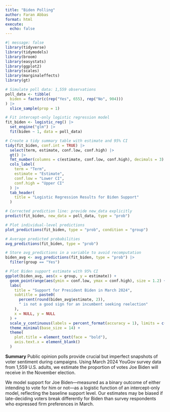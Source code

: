 ```yaml
---
title: "Biden Polling"
author: Faran Abbas
format: html
execute: 
  echo: false
---
```


```r
#| message: false
library(tidyverse)
library(tidymodels)
library(broom)
library(easystats)
library(ggplot2)
library(scales)
library(marginaleffects)
library(gt)
```

```r
# Simulate poll data: 1,559 observations
poll_data <- tibble(
  biden = factor(c(rep("Yes", 655), rep("No", 904)))
) |> 
  slice_sample(prop = 1)

# Fit intercept-only logistic regression model
fit_biden <- logistic_reg() |> 
  set_engine("glm") |> 
  fit(biden ~ 1, data = poll_data)
```

```r
# Create a tidy summary table with estimate and 95% CI
tidy(fit_biden, conf.int = TRUE) |>
  select(term, estimate, conf.low, conf.high) |>
  gt() |>
  fmt_number(columns = c(estimate, conf.low, conf.high), decimals = 3) |>
  cols_label(
    term = "Term",
    estimate = "Estimate",
    conf.low = "Lower CI",
    conf.high = "Upper CI"
  ) |>
  tab_header(
    title = "Logistic Regression Results for Biden Support"
  )
```

```r
# Corrected prediction line: provide new_data explicitly
predict(fit_biden, new_data = poll_data, type = "prob")

# Plot individual-level predictions
plot_predictions(fit_biden, type = "prob", condition = "group")

# Average predicted probabilities
avg_predictions(fit_biden, type = "prob")
```

```r
# Store avg_predictions in a variable to avoid recomputation
biden_avg <- avg_predictions(fit_biden, type = "prob") |> 
  filter(group == "Yes")

# Plot Biden support estimate with 95% CI
ggplot(biden_avg, aes(x = group, y = estimate)) +
  geom_pointrange(aes(ymin = conf.low, ymax = conf.high), size = 1.2) +
  labs(
    title = "Support for President Biden in March 2024",
    subtitle = paste0(
      percent(round(biden_avg$estimate, 2)),
      " is not a good sign for an incumbent seeking reelection"
    ),
    x = NULL, y = NULL
  ) +
  scale_y_continuous(labels = percent_format(accuracy = 1), limits = c(0.38, 0.46)) +
  theme_minimal(base_size = 14) +
  theme(
    plot.title = element_text(face = "bold"),
    axis.text.x = element_blank()
  )
```


**Summary**
Public opinion polls provide crucial but imperfect snapshots of voter sentiment during campaigns. Using March 2024 YouGov survey data from 1,559 U.S. adults, we estimate the proportion of votes Joe Biden will receive in the November election.

We model support for Joe Biden—measured as a binary outcome of either intending to vote for him or not—as a logistic function of an intercept-only model, reflecting the baseline support level. Our estimates may be biased if late-deciding voters break differently for Biden than survey respondents who expressed firm preferences in March.
